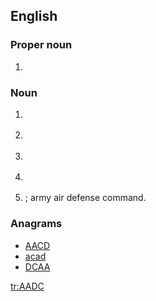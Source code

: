 ==English==

===Proper noun===
{{en-proper noun|undefined}}

# {{initialism of | {{w | American Association of Dental Consultants}}}}

===Noun===
{{en-noun}}

# {{context|military}} {{initialism of | area air defense commander}}
# {{context|military}} {{initialism of | air aide-de-camp}}
# {{context|military}} {{initialism of | anti-aircraft defense commander}}
# {{context|military}} {{initialism of | area air defense commander}}
# {{context|military}} {{initialism of | army air defense commander}}; army air defense command.

===Anagrams===
* [[AACD#English|AACD]] 
* [[acad#English|acad]]
* [[DCAA#English|DCAA]]

[[tr:AADC]]